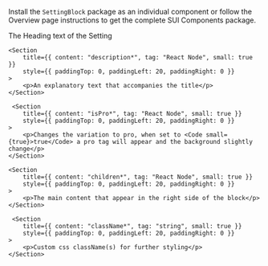 
<Section
	title="Installation"
	contained={true}
	style={{ paddingTop: 20, paddingBottom: 0 }}
>
	<p>
		Install the <Code small={true}>SettingBlock</Code> package as an individual
		component or follow the Overview page instructions to get the complete SUI
		Components package.
	</p>
</Section>

<Section title="Props" border={true}>
	<Section
		title={{ content: "title", tag: "React Node", small: true }}
		style={{ paddingTop: 0, paddingLeft: 20, paddingRight: 0 }}
	>
		<p>The Heading text of the Setting</p>
	</Section>

    <Section
    	title={{ content: "description*", tag: "React Node", small: true }}
    	style={{ paddingTop: 0, paddingLeft: 20, paddingRight: 0 }}
    >
    	<p>An explanatory text that accompanies the title</p>
    </Section>

     <Section
    	title={{ content: "isPro*", tag: "React Node", small: true }}
    	style={{ paddingTop: 0, paddingLeft: 20, paddingRight: 0 }}
    >
    	<p>Changes the variation to pro, when set to <Code small={true}>true</Code> a pro tag will appear and the background slightly change</p>
    </Section>

    <Section
    	title={{ content: "children*", tag: "React Node", small: true }}
    	style={{ paddingTop: 0, paddingLeft: 20, paddingRight: 0 }}
    >
    	<p>The main content that appear in the right side of the block</p>
    </Section>

     <Section
    	title={{ content: "className*", tag: "string", small: true }}
    	style={{ paddingTop: 0, paddingLeft: 20, paddingRight: 0 }}
    >
    	<p>Custom css className(s) for further styling</p>
    </Section>

</Section>
